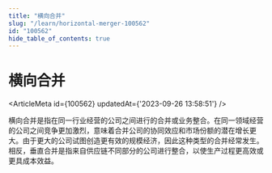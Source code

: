 ```yaml
---
title: "横向合并"
slug: "/learn/horizontal-merger-100562"
id: "100562"
hide_table_of_contents: true
---
```



# 横向合并

<ArticleMeta id={100562} updatedAt={'2023-09-26 13:58:51'} />
<div className='border-solid border-b border-t-0 my-4 border-[var(--ifm-color-gray-300)]' />

横向合并是指在同一行业经营的公司之间进行的合并或业务整合。在同一领域经营的公司之间竞争更加激烈，意味着合并公司的协同效应和市场份额的潜在增长更大。由于更大的公司试图创造更有效的规模经济，因此这种类型的合并经常发生。相反，垂直合并是指来自供应链不同部分的公司进行整合，以使生产过程更高效或更具成本效益。
